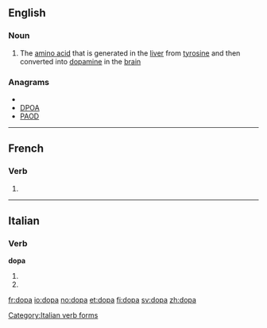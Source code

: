 ==English==

===Noun===
{{en-noun|-}}

# The [[amino acid]] {{term|dihydroxyphenylalanine}} that is generated in the [[liver]] from [[tyrosine]] and then converted into [[dopamine]] in the [[brain]]

===Anagrams===
* {{alphagram|adop}}
* [[DPOA#English|DPOA]]
* [[PAOD#English|PAOD]]


----

==French==

===Verb===
{{fr-verb-form}}

# {{conjugation of|doper||3|s|[[past historic]]|lang=fr}}


----

==Italian==

===Verb===
'''dopa'''

# {{conjugation of|dopare||3|s|pres|ind|lang=it}}
# {{conjugation of|dopare||2|s|imp|lang=it}}

[[Category:Italian verb forms]]

[[fr:dopa]]
[[io:dopa]]
[[no:dopa]]
[[et:dopa]]
[[fi:dopa]]
[[sv:dopa]]
[[zh:dopa]]
